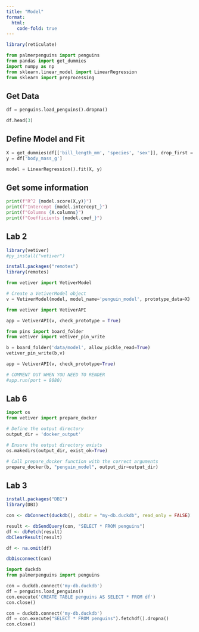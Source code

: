 ```yaml
---
title: "Model"
format:
  html:
    code-fold: true
---
```


```r
library(reticulate)
```

```python
from palmerpenguins import penguins
from pandas import get_dummies
import numpy as np
from sklearn.linear_model import LinearRegression
from sklearn import preprocessing
```

## Get Data

```python
df = penguins.load_penguins().dropna()

df.head(3)
```

## Define Model and Fit

```python
X = get_dummies(df[['bill_length_mm', 'species', 'sex']], drop_first = True)
y = df['body_mass_g']

model = LinearRegression().fit(X, y)
```

## Get some information

```python
print(f"R^2 {model.score(X,y)}")
print(f"Intercept {model.intercept_}")
print(f"Columns {X.columns}")
print(f"Coefficients {model.coef_}")
```

## Lab 2

```r
library(vetiver)
#py_install("vetiver")
```

```r
install.packages("remotes")
library(remotes)
```

```python
from vetiver import VetiverModel

# Create a VetiverModel object
v = VetiverModel(model, model_name='penguin_model', prototype_data=X)

```

```python
from vetiver import VetiverAPI

app = VetiverAPI(v, check_prototype = True)
```

```python
from pins import board_folder
from vetiver import vetiver_pin_write

b = board_folder('data/model', allow_pickle_read=True) 
vetiver_pin_write(b,v)
```

```python
app = VetiverAPI(v, check_prototype=True)
```

```python
# COMMENT OUT WHEN YOU NEED TO RENDER 
#app.run(port = 8080)
```

## Lab 6

```python
import os
from vetiver import prepare_docker

# Define the output directory
output_dir = 'docker_output'

# Ensure the output directory exists
os.makedirs(output_dir, exist_ok=True)

# Call prepare_docker function with the correct arguments
prepare_docker(b, "penguin_model", output_dir=output_dir)
```

## Lab 3

```r
install.packages("DBI")
library(DBI)
```

```r
con <- dbConnect(duckdb(), dbdir = "my-db.duckdb", read_only = FALSE)

result <- dbSendQuery(con, "SELECT * FROM penguins")
df <- dbFetch(result)
dbClearResult(result)

df <- na.omit(df)

dbDisconnect(con)
```

```python
import duckdb
from palmerpenguins import penguins

con = duckdb.connect('my-db.duckdb')
df = penguins.load_penguins()
con.execute('CREATE TABLE penguins AS SELECT * FROM df')
con.close()
```

```python
con = duckdb.connect('my-db.duckdb')
df = con.execute("SELECT * FROM penguins").fetchdf().dropna()
con.close()
```
